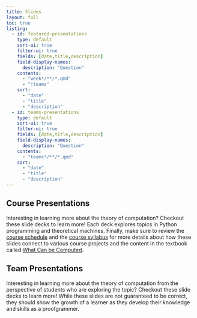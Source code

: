 ```yaml
---
title: Slides
layout: full
toc: true
listing:
  - id: featured-presentations
    type: default
    sort-ui: true
    filter-ui: true
    fields: [date,title,description]
    field-display-names:
      description: "Question"
    contents:
      - "week*/**/*.qmd"
      - "!teams"
    sort:
      - "date"
      - "title"
      - "description"
  - id: teams-presentations
    type: default
    sort-ui: true
    filter-ui: true
    fields: [date,title,description]
    field-display-names:
      description: "Question"
    contents:
      - "teams*/**/*.qmd"
    sort:
      - "date"
      - "title"
      - "description"
---
```


## Course Presentations

Interesting in learning more about the theory of computation? Checkout these
slide decks to learn more! Each deck explores topics in Python programming and
theoretical machines. Finally, make sure to review the [course
schedule](../schedule/index.qmd) and the [course
syllabus](../syllabus/index.qmd) for more details about how these slides connect
to various course projects and the content in the textbook called [What Can be
Computed](https://whatcanbecomputed.com/).

:::{#featured-presentations}
:::

## Team Presentations

Interesting in learning more about the theory of computation from the
perspective of students who are exploring the topic? Checkout these slide decks
to learn more! While these slides are not guaranteed to be correct, they should
show the growth of a learner as they develop their knowledge and skills as a
proofgrammer.

:::{#team-presentations}
:::
